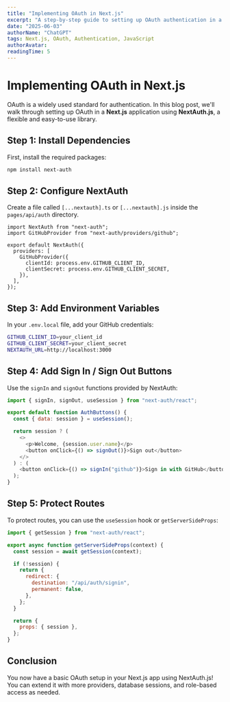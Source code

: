 ```yaml
---
title: "Implementing OAuth in Next.js"
excerpt: "A step-by-step guide to setting up OAuth authentication in a Next.js application."
date: "2025-06-03"
authorName: "ChatGPT"
tags: Next.js, OAuth, Authentication, JavaScript
authorAvatar: 
readingTime: 5
---
```


# Implementing OAuth in Next.js

OAuth is a widely used standard for authentication. In this blog post, we'll walk through setting up OAuth in a **Next.js** application using **NextAuth.js**, a flexible and easy-to-use library.

## Step 1: Install Dependencies

First, install the required packages:

```bash
npm install next-auth
```

## Step 2: Configure NextAuth

Create a file called `[...nextauth].ts` or `[...nextauth].js` inside the `pages/api/auth` directory.

```tsx
import NextAuth from "next-auth";
import GitHubProvider from "next-auth/providers/github";

export default NextAuth({
  providers: [
    GitHubProvider({
      clientId: process.env.GITHUB_CLIENT_ID,
      clientSecret: process.env.GITHUB_CLIENT_SECRET,
    }),
  ],
});
```

## Step 3: Add Environment Variables

In your `.env.local` file, add your GitHub credentials:

```bash
GITHUB_CLIENT_ID=your_client_id
GITHUB_CLIENT_SECRET=your_client_secret
NEXTAUTH_URL=http://localhost:3000
```

## Step 4: Add Sign In / Sign Out Buttons

Use the `signIn` and `signOut` functions provided by NextAuth:

```js
import { signIn, signOut, useSession } from "next-auth/react";

export default function AuthButtons() {
  const { data: session } = useSession();

  return session ? (
    <>
      <p>Welcome, {session.user.name}</p>
      <button onClick={() => signOut()}>Sign out</button>
    </>
  ) : (
    <button onClick={() => signIn("github")}>Sign in with GitHub</button>
  );
}
```

## Step 5: Protect Routes

To protect routes, you can use the `useSession` hook or `getServerSideProps`:

```js {2,3}
import { getSession } from "next-auth/react";

export async function getServerSideProps(context) {
  const session = await getSession(context);

  if (!session) {
    return {
      redirect: {
        destination: "/api/auth/signin",
        permanent: false,
      },
    };
  }

  return {
    props: { session },
  };
}
```

## Conclusion

You now have a basic OAuth setup in your Next.js app using NextAuth.js! You can extend it with more providers, database sessions, and role-based access as needed.
